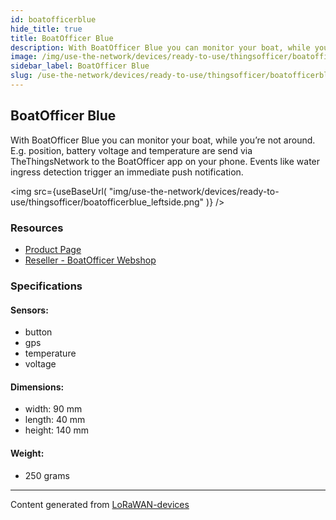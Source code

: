 ```yaml
---
id: boatofficerblue
hide_title: true
title: BoatOfficer Blue
description: With BoatOfficer Blue you can monitor your boat, while you’re not around. E.g. position, battery voltage and temperature are send via TheThingsNetwork to the BoatOfficer app on your phone. Events like water ingress detection trigger an immediate push notification.
image: /img/use-the-network/devices/ready-to-use/thingsofficer/boatofficerblue_leftside.png
sidebar_label: BoatOfficer Blue
slug: /use-the-network/devices/ready-to-use/thingsofficer/boatofficerblue
---
```



## BoatOfficer Blue

With BoatOfficer Blue you can monitor your boat, while you’re not around. E.g. position, battery voltage and temperature are send via TheThingsNetwork to the BoatOfficer app on your phone. Events like water ingress detection trigger an immediate push notification.

<img
src={useBaseUrl(
"img/use-the-network/devices/ready-to-use/thingsofficer/boatofficerblue_leftside.png"
)}
/>

### Resources

- [Product Page](https://www.boatofficer.com/products/BoatOfficerBlue)
- [Reseller - BoatOfficer Webshop](https://shop.boatofficer.com)

### Specifications

#### Sensors:
- button
- gps
- temperature
- voltage
#### Dimensions:
- width: 90 mm
- length: 40 mm
- height: 140 mm
#### Weight: 
- 250 grams



---
Content generated from [LoRaWAN-devices](https://github.com/TheThingsNetwork/lorawan-devices)